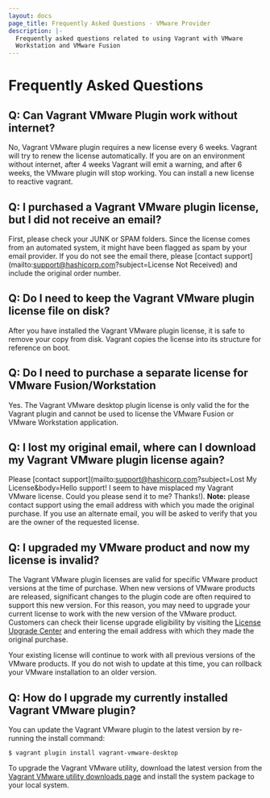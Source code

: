 ```yaml
---
layout: docs
page_title: Frequently Asked Questions - VMware Provider
description: |-
  Frequently asked questions related to using Vagrant with VMware
  Workstation and VMware Fusion
---
```


# Frequently Asked Questions

## Q: Can Vagrant VMware Plugin work without internet?

No, Vagrant VMware plugin requires a new license every 6 weeks. Vagrant will try to renew the
license automatically. If you are on an environment without internet, after 4 weeks Vagrant will emit a warning,
and after 6 weeks, the VMware plugin will stop working. You can install a new license to reactive vagrant.

## Q: I purchased a Vagrant VMware plugin license, but I did not receive an email?

First, please check your JUNK or SPAM folders. Since the license comes from an
automated system, it might have been flagged as spam by your email provider. If
you do not see the email there, please [contact support](mailto:support@hashicorp.com?subject=License Not Received)
and include the original order number.

## Q: Do I need to keep the Vagrant VMware plugin license file on disk?

After you have installed the Vagrant VMware plugin license, it is safe to remove
your copy from disk. Vagrant copies the license into its structure for reference
on boot.

## Q: Do I need to purchase a separate license for VMware Fusion/Workstation

Yes. The Vagrant VMware desktop plugin license is only valid the for the Vagrant
plugin and cannot be used to license the VMware Fusion or VMware Workstation
application.

## Q: I lost my original email, where can I download my Vagrant VMware plugin license again?

Please [contact support](mailto:support@hashicorp.com?subject=Lost My License&body=Hello support! I seem to have misplaced my Vagrant VMware license. Could you please send it to me? Thanks!). **Note:**
please contact support using the email address with which you made the
original purchase. If you use an alternate email, you will be asked to verify
that you are the owner of the requested license.

## Q: I upgraded my VMware product and now my license is invalid?

The Vagrant VMware plugin licenses are valid for specific VMware product
versions at the time of purchase. When new versions of VMware products are
released, significant changes to the plugin code are often required to support
this new version. For this reason, you may need to upgrade your current license
to work with the new version of the VMware product. Customers can check their
license upgrade eligibility by visiting the [License Upgrade Center](https://license.hashicorp.com/upgrade/vmware)
and entering the email address with which they made the original purchase.

Your existing license will continue to work with all previous versions of the
VMware products. If you do not wish to update at this time, you can rollback
your VMware installation to an older version.

## Q: How do I upgrade my currently installed Vagrant VMware plugin?

You can update the Vagrant VMware plugin to the latest version by re-running the
install command:

```shell-session
$ vagrant plugin install vagrant-vmware-desktop
```

To upgrade the Vagrant VMware utility, download the latest version from the
[Vagrant VMware utility downloads page](/vmware/downloads) and install the
system package to your local system.

